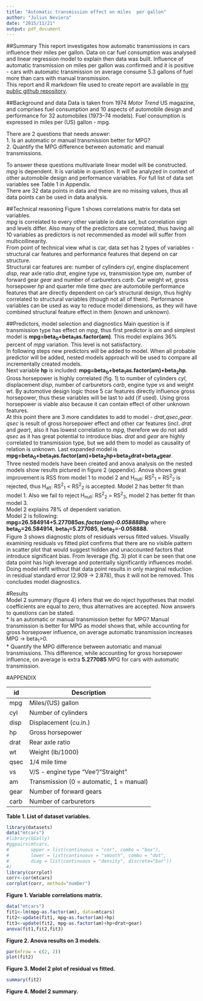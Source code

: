 ```yaml
---
title: "Automatic transmission effect on miles  per gallon"
author: "Julius Neviera"
date: "2015/11/21"
output: pdf_document
---
```


##Summary
This report investigates how automatic transmissions in cars influence their miles per gallon. Data on car fuel consumption was analysed and linear regression model to explain then data was built. Influence of automatic transmission on miles per gallon was confirmed and it is positive - cars with automatic transmission on average consume 5.3 gallons of fuel more than cars with manual transmission.  
This report and R markdown file used to create report are available in [my public github repository](https://github.com/neviera/automatictransmission.git).

##Background and data
Data is taken from 1974 *Motor Trend* US magazine, and comprises fuel consumption
and 10 aspects of automobile design and performance for 32 automobiles 
(1973–74 models). Fuel consumption is expressed in miles per (US) gallon - mpg.  

There are 2 questions that needs answer:  
1. Is an automatic or manual transmission better for MPG?  
2. Quantify the MPG difference between automatic and manual transmissions.  

To answer these questions multivariate linear model will be constructed.  
*mpg* is dependent. It is variable in question. It will be analyzed in context of other automobile design and performance variables. For full list of data set variables 
see Table 1 in Appendix.  
There are 32 data points in data and there are no missing values, thus all
data points can be used in data analysis.  

##Technical reasoning
Figure 1 shows correlations matrix for data set variables.  
*mpg* is correlated to every other variable in data set, but correlation
sign and levels differ. Also many of the predictors are correlated, thus having all 10 variables as predictors is not recommended as model will suffer from multicollinearity.  
From point of technical view what is car, data set has 2 types of variables - 
structural car features and performance features that depend on car structure.  
Structural car features are: number of cylinders *cyl*, engine displacement *disp*,
rear axle ratio *drat*, engine type *vs*, transmission type *am*,
number of forward gear *gear* and number of carburetors *carb*. Car weight *wt*,
gross horsepower *hp* and quarter mile time *qsec* are automobile performance features that are directly dependent on car's structural design, thus highly correlated to structural variables (though not all of them). Performance variables can be used as way to reduce model dimensions, as they will have combined structural feature effect in them (known and unknown).  

##Predictors, model selection and diagnostics
Main question is if transmission type has effect on *mpg*, thus first predictor
is *am* and simplest model is **mpg=beta~0~+beta~1~as.factor(am)**. This model explains 36% percent of *mpg* variation. This level is not satisfactory.  
In following steps new predictors will be added to model. When all probable predictor will be added, nested models approach will be used to compare all incrementally created models.  
Next variable **hp** is included: **mpg=beta~0~+beta~1~as.factor(am)+beta~2~hp**.  
Gross horsepower is highly correlated (fig. 1) to number of cylinders *cyl*, displacement *disp*, number of carburetors *carb*, engine type *vs* and weight *wt*. By automotive design logic those 5 car features directly influence gross horsepower, thus these variables will be last to add (if used). Using gross horsepower is viable also because it can contain effect of other unknown features.   
At this point there are 3 more candidates to add to model - *drat*,*qsec*,*gear*.  
*qsec* is result of gross horsepower effect and other car features (incl. *drat* and *gear*), also it has lowest correlation to *mpg*, therefore we do not add *qsec* as it has great potential to introduce bias. *drat* and *gear* are highly correlated to transmission type, but we add them to model as causality of relation is unknown. Last expanded model is **mpg=beta~0~+beta~1~as.factor(am)+beta~2~hp+beta~3~drat+beta~4~gear**.  
Three nested models have been created and anova analysis on the nested models show results pictured in figure 2 (appendix). Anova shows great improvement is RSS from model 1 to model 2 and H~null~: RS^2^~1~ = RS^2^~2~ is rejected, thus H~alt~: RS^2^~1~ < RS^2^~2~ is accepted. Model 2 has better fit than model 1. Also we fail to reject H~null~: RS^2^~2~ = RS^2^~3~, model 2 has better fit than model 3.  
Model 2 explains 78% of dependent variation.  
Model 2 is following: **mpg=26.584914+5.277085*as.factor(am)-0.058888*hp** where
**beta~0~=26.584914**, **beta~1~=5.277085**, **beta~2~=-0.058888**.  
Figure 3 shows diagnostic plots of residuals versus fitted values. Visually examining residuals vs fitted plot confirms that there are no visible pattern in scatter plot that would suggest hidden and unaccounted factors that introduce significant bias. From leverage (fig. 3) plot it can be seen that one data point has high leverage and potentially significantly influences model. Doing model refit without that data point results in only marginal reduction in residual standard error (2.909 -> 2.878), thus it will not be removed. This concludes model diagnostics.  

#Results  
Model 2 summary (figure 4) infers that we do reject hypotheses that model coefficients are equal to zero, thus alternatives are accepted. 
Now answers to questions can be stated.  
* Is an automatic or manual transmission better for MPG? Manual transmission is better for MPG as model shows that, while accounting for gross horsepower influence, on average automatic transmission increases MPG -> beta~1~>0.  
* Quantify the MPG difference between automatic and manual transmissions. This difference, while accounting for gross horsepower influence, on average is extra **5.277085** MPG for cars with automatic transmission.  

#APPENDIX

id   | Description                             
-----|-------------
mpg  | Miles/(US) gallon   
cyl  | Number of cylinders                     
disp | Displacement (cu.in.)                   
hp   | Gross horsepower                       
drat | Rear axle ratio                       
wt   | Weight (lb/1000)                       
qsec | 1/4 mile time                         
vs	 | V/S - engine type "Vee"/"Straight"     
am	 | Transmission (0 = automatic, 1 = manual)  
gear | Number of forward gears                 
carb | Number of carburetors       

**Table 1. List of dataset variables.**  
  
```r
library(datasets)
data("mtcars")
#library(GGally)
#ggpairs(mtcars,
#        upper = list(continuous = "cor", combo = "box"),
#        lower = list(continuous = "smooth", combo = "dot",
#        diag = list(continuous = "density", discrete="bar"))
#)
library(corrplot)
corr<-cor(mtcars)
corrplot(corr, method="number")
```
**Figure 1. Variable correlations matrix.**

```r
data("mtcars")
fit1<-lm(mpg~as.factor(am), data=mtcars)
fit2<-update(fit1, mpg~as.factor(am)+hp)
fit3<-update(fit2, mpg~as.factor(am)+hp+drat+gear)
anova(fit1,fit2,fit3)
```
**Figure 2. Anova results on 3 models.**

```r
par(mfrow = c(2, 2))
plot(fit2)
```
**Figure 3. Model 2 plot of residual vs fitted.**

```r
summary(fit2)
```
**Figure 4. Model 2 summary.**
